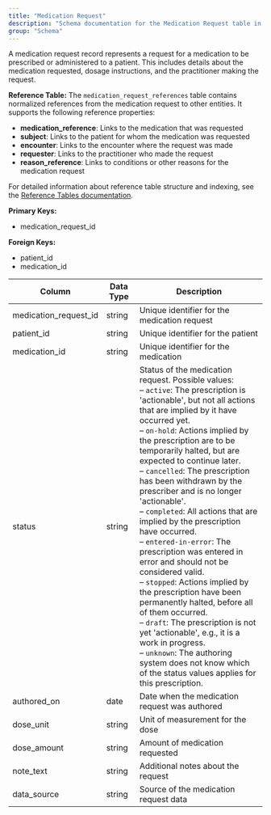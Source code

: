 ```yaml
---
title: "Medication Request"
description: "Schema documentation for the Medication Request table in the Metriport data model"
group: "Schema"
---
```


A medication request record represents a request for a medication to be prescribed or administered to a patient. This includes details about the medication requested, dosage instructions, and the practitioner making the request.

**Reference Table:**
The `medication_request_references` table contains normalized references from the medication request to other entities. It supports the following reference properties:
* **medication_reference**: Links to the medication that was requested
* **subject**: Links to the patient for whom the medication was requested
* **encounter**: Links to the encounter where the request was made
* **requester**: Links to the practitioner who made the request
* **reason_reference**: Links to conditions or other reasons for the medication request

For detailed information about reference table structure and indexing, see the [Reference Tables documentation](/medical-api/handling-data/schema/reference-tables).

**Primary Keys:**
* medication_request_id

**Foreign Keys:**
* patient_id
* medication_id

| Column | Data Type | Description |
| ------ | --------- | ----------- |
| medication_request_id | string | Unique identifier for the medication request |
| patient_id | string | Unique identifier for the patient |
| medication_id | string | Unique identifier for the medication |
| status | string | Status of the medication request. Possible values:<br/>– <code>active</code>: The prescription is 'actionable', but not all actions that are implied by it have occurred yet.<br/>– <code>on-hold</code>: Actions implied by the prescription are to be temporarily halted, but are expected to continue later.<br/>– <code>cancelled</code>: The prescription has been withdrawn by the prescriber and is no longer 'actionable'.<br/>– <code>completed</code>: All actions that are implied by the prescription have occurred.<br/>– <code>entered-in-error</code>: The prescription was entered in error and should not be considered valid.<br/>– <code>stopped</code>: Actions implied by the prescription have been permanently halted, before all of them occurred.<br/>– <code>draft</code>: The prescription is not yet 'actionable', e.g., it is a work in progress.<br/>– <code>unknown</code>: The authoring system does not know which of the status values applies for this prescription. |
| authored_on | date | Date when the medication request was authored |
| dose_unit | string | Unit of measurement for the dose |
| dose_amount | string | Amount of medication requested |
| note_text | string | Additional notes about the request |
| data_source | string | Source of the medication request data |
